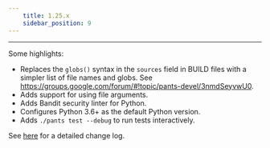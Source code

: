 ```yaml
---
    title: 1.25.x
    sidebar_position: 9
---
```


---

Some highlights:

- Replaces the `globs()` syntax in the `sources` field in BUILD files with a simpler list of file names and globs. See https://groups.google.com/forum/#!topic/pants-devel/3nmdSeyvwU0.
- Adds support for using file arguments.
- Adds Bandit security linter for Python.
- Configures Python 3.6+ as the default Python version.
- Adds `./pants test --debug` to run tests interactively.

See [here](https://github.com/pantsbuild/pants/blob/master/src/python/pants/notes/1.25.x.rst) for a detailed change log.
